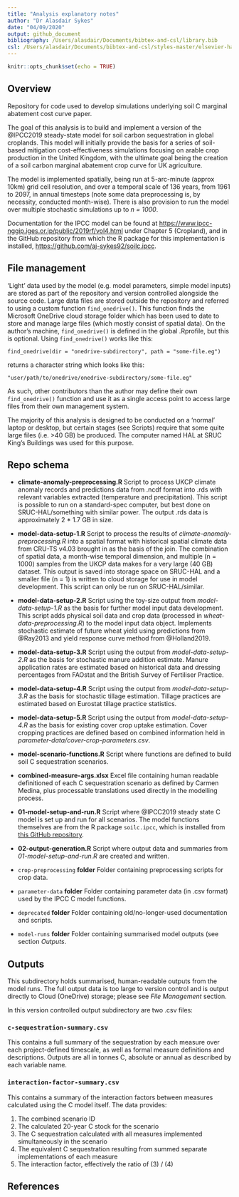 ```yaml
---
title: "Analysis explanatory notes"
author: "Dr Alasdair Sykes"
date: "04/09/2020"
output: github_document
bibliography: /Users/alasdair/Documents/bibtex-and-csl/library.bib
csl: /Users/alasdair/Documents/bibtex-and-csl/styles-master/elsevier-harvard2.csl
---
```


```r
knitr::opts_chunk$set(echo = TRUE)
```

## Overview

Repository for code used to develop simulations underlying soil C marginal abatement cost curve paper.

The goal of this analysis is to build and implement a version of the @IPCC2019 steady-state model for soil carbon sequestration in global croplands. This model will initially provide the basis for a series of soil-based mitigation cost-effectiveness simulations focusing on arable crop production in the United Kingdom, with the ultimate goal being the creation of a soil carbon marginal abatement crop curve for UK agriculture.

The model is implemented spatially, being run at 5-arc-minute (approx 10km) grid cell resolution, and over a temporal scale of 136 years, from 1961 to 2097, in annual timesteps (note some data preprocessing is, by necessity, conducted month-wise). There is also provision to run the model over multiple stochastic simulations up to *n = 1000*.

Documentation for the IPCC model can be found at <https://www.ipcc-nggip.iges.or.jp/public/2019rf/vol4.html> under Chapter 5 (Cropland), and in the GitHub repository from which the R package for this implementation is installed, <https://github.com/aj-sykes92/soilc.ipcc>.

## File management

'Light' data used by the model (e.g. model parameters, simple model inputs) are stored as part of the repository and version controlled alongside the source code. Large data files are stored outside the repository and referred to using a custom function `find_onedrive()`. This function finds the Microsoft OneDrive cloud storage folder which has been used to date to store and manage large files (which mostly consist of spatial data). On the author's machine, `find_onedrive()` is defined in the global .Rprofile, but this is optional. Using `find_onedrive()` works like this:

`find_onedrive(dir = "onedrive-subdirectory", path = "some-file.eg")`

returns a character string which looks like this:

`"user/path/to/onedrive/onedrive-subdirectory/some-file.eg"`

As such, other contributors than the author may define their own `find_onedrive()` function and use it as a single access point to access large files from their own management system.

The majority of this analysis is designed to be conducted on a 'normal' laptop or desktop, but certain stages (see Scripts) require that some quite large files (i.e. >40 GB) be produced. The computer named HAL at SRUC King's Buildings was used for this purpose.

## Repo schema

* **climate-anomaly-preprocessing.R** Script to process UKCP climate anomaly records and predictions data from .ncdf format into .rds with relevant variables extracted (temperature and precipitation). This script is possible to run on a standard-spec computer, but best done on SRUC-HAL/something with similar power. The output .rds data is approximately 2 * 1.7 GB in size.

* **model-data-setup-1.R** Script to process the results of *climate-anomaly-preprocessing.R* into a spatial format with historical spatial climate data from CRU-TS v4.03 brought in as the basis of the join. The combination of spatial data, a month-wise temporal dimension, and multiple (n = 1000) samples from the UKCP data makes for a very large (40 GB) dataset. This output is saved into storage space on SRUC-HAL and a smaller file (n = 1) is written to cloud storage for use in model development. This script can only be run on SRUC-HAL/similar.

* **model-data-setup-2.R** Script using the toy-size output from *model-data-setup-1.R* as the basis for further model input data development. This script adds physical soil data and crop data (processed in *wheat-data-preprocessing.R*) to the model input data object. Implements stochastic estimate of future wheat yield using predictions from @Ray2013 and yield response curve method from @Holland2019.

* **model-data-setup-3.R** Script using the output from *model-data-setup-2.R* as the basis for stochastic manure addition estimate. Manure application rates are estimated based on historical data and dressing percentages from FAOstat and the British Survey of Fertiliser Practice.

* **model-data-setup-4.R** Script using the output from *model-data-setup-3.R* as the basis for stochastic tillage estimation. Tillage practices are estimated based on Eurostat tillage practice statistics.

* **model-data-setup-5.R** Script using the output from *model-data-setup-4.R* as the basis for existing cover crop uptake estimation. Cover cropping practices are defined based on combined information held in *parameter-data/cover-crop-parameters.csv*.

* **model-scenario-functions.R** Script where functions are defined to build soil C sequestration scenarios.

* **combined-measure-args.xlsx** Excel file containing human readable definitioned of each C sequestration scenario as defined by Carmen Medina, plus processable translations used directly in the modelling process.

* **01-model-setup-and-run.R** Script where @IPCC2019 steady state C model is set up and run for all scenarios. The model functions themselves are from the R package `soilc.ipcc`, which is installed from [this GitHub repository](https://github.com/aj-sykes92/soilc.ipcc).

* **02-output-generation.R** Script where output data and summaries from *01-model-setup-and-run.R* are created and written.

* `crop-preprocessing` **folder** Folder containing preprocessing scripts for crop data.

* `parameter-data` **folder** Folder containing parameter data (in .csv format) used by the IPCC C model functions.

* `deprecated` **folder** Folder containing old/no-longer-used documentation and scripts.

* `model-runs` **folder** Folder containing summarised model outputs (see section *Outputs*.

## Outputs

This subdirectory holds summarised, human-readable outputs from the model runs. The full output data is too large to version control and is output directly to Cloud (OneDrive) storage; please see *File Management* section.

In this version controlled output subdirectory are two .csv files:

### `c-sequestration-summary.csv`

This contains a full summary of the sequestration by each measure over each project-defined timescale, as well as formal measure definitions and descriptions. Outputs are all in tonnes C, absolute or annual as described by each variable name.

### `interaction-factor-summary.csv`

This contains a summary of the interaction factors between measures calculated using the C model itself. The data provides:

1. The combined scenario ID
2. The calculated 20-year C stock for the scenario
3. The C sequestration calculated with all measures implemented simultaneously in the scenario
4. The equivalent C sequestration resulting from summed separate implementations of each measure
5. The interaction factor, effectively the ratio of (3) / (4)

## References
